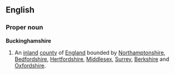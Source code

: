 ==English==
===Proper noun===
'''Buckinghamshire'''
{{wikipedia}}
#An [[inland]] [[county]] of [[England]] bounded by [[Northamptonshire]], [[Bedfordshire]], [[Hertfordshire]], [[Middlesex]], [[Surrey]], [[Berkshire]] and [[Oxfordshire]].